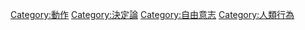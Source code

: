 [[Category:動作|Category:動作]]
[[Category:決定論|Category:決定論]]
[[Category:自由意志|Category:自由意志]]
[[Category:人類行為|Category:人類行為]]